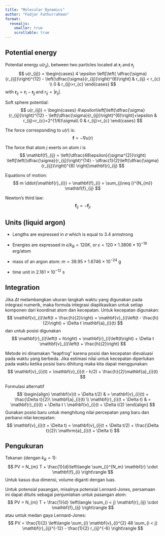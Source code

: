 ```yaml
---
title: "Molecular Dynamics"
author: "Fadjar Fathurrahman"
format:
  revealjs:
    smaller: true
    scrollable: true
---
```


## Potential energy

Potential energy $u(r_{ij})$, between two particles located at $\mathbf{r}_{i}$
and $\mathbf{r}_{j}$
$$
u(r_{ij}) = \begin{cases}
4 \epsilon \left[\left(
    \dfrac{\sigma}{r_{ij}}\right)^{12} -
    \left(\dfrac{\sigma}{r_{ij}}\right)^{6}\right] & r_{ij} < r_{c} \\
0 & r_{ij}>r_{c}
\end{cases}
$$
with $\mathbf{r}_{ij} = \mathbf{r}_{i} - \mathbf{r_{j}}$ and $r_{ij}=\left|\mathbf{r}_{ij}\right|$.

Soft sphere potential:
$$
u(r_{ij}) = \begin{cases}
4\epsilon\left[\left(\dfrac{\sigma}{r_{ij}}\right)^{12} - \left(\dfrac{\sigma}{r_{ij}}\right)^{6}\right]+\epsilon & r_{ij}<r_{c}=2^{1/6}\sigma\\
0 & r_{ij}>r_{c}
\end{cases}
$$

The force corresponding to $u(r)$ is:
$$
\mathbf{f} = -\nabla u(r)
$$

The force that atom $j$ exerts on atom $i$ is
$$
\mathbf{f}_{ij} = \left(\dfrac{48\epsilon}{\sigma^{2}}\right)
\left[\left(\dfrac{\sigma}{r_{ij}}\right)^{14} -
\dfrac{1}{2}\left(\dfrac{\sigma}{r_{ij}}\right)^{8}
\right]\mathbf{r}_{ij}
$$

Equations of motion:
$$
m \ddot{\mathbf{r}_{i}} = \mathbf{f}_{i} = \sum_{j\neq i}^{N_{m}} \mathbf{f}_{ij}
$$

Newton's third law:
$$
\mathbf{f}_{ij} = -\mathbf{f}_{ji}
$$

## Units (liquid argon)

- Lengths are expressed in $\sigma$ which is equal to 3.4 armstrong

- Energies are expressed in $\epsilon/k_B = 120 K$, or
  $\epsilon = 120 \times 1.3806 \times 10^{-16}$ erg/atom

- mass of an argon atom: $m = 39.95 \times 1.6746 \times 10^{-24}$ g

- time unit in $2.161 \times 10^{-12}$ s

## Integration

Jika $\Delta t$ melambangkan ukuran langkah waktu yang digunakan pada integrasi
numerik, maka formula integrasi diaplikasikan untuk setiap komponen dari koordinat
atom dan kecepatan.
Untuk kecepatan digunakan:
$$
\mathbf{v}_{i}\left(t + \frac{h}{2}\right) =
\mathbf{v}_{i}\left(t - \frac{h}{2}\right) + \Delta t \mathbf{a}_{i}(t)
$$
dan untuk posisi digunakan
$$
\mathbf{r}_{i}\left(t + h\right) =
\mathbf{r}_{i}\left(t\right) + \Delta t \mathbf{v}_{i}\left(t + \frac{h}{2}\right)
$$

Metode ini dinamakan "leapfrog"
karena posisi dan kecepatan dievaluasi pada waktu yang berbeda. Jika
estimasi nilai untuk kecepatan diperlukan pada waktu ketika posisi baru dihitung
maka kita dapat menggunakan:
$$
\mathbf{v}_{i}(t) = \mathbf{v}_{i}(t - h/2) +
\frac{h}{2}\mathbf{a}_{i}(t)
$$


Formulasi alternatif
$$
\begin{align}
\mathbf{v}(t + \Delta t/2) & = \mathbf{v}_{i}(t) + \frac{\Delta t}{2}\ \mathbf{a}_{i}(t) \\
\mathbf{r}_{i}(t + \Delta t) & = \mathbf{r}_{i}(t) + \Delta t \ \mathbf{v}_{i}(t + \Delta t/2)
\end{align}
$$
Gunakan posisi baru untuk menghitung nilai percepatan yang baru dan perbarui nilai
kecepatan:
$$
\mathbf{v}_{i}(t + \Delta t) = \mathbf{v}_{i}(t + \Delta t/2) +
\frac{\Delta t}{2}\ \mathrm{a}_{i}(t + \Delta t)
$$


## Pengukuran

Tekanan (dengan $k_B = 1$):
$$
PV = N_{m} T + \frac{1}{d}\left\langle \sum_{i}^{N_m} \mathbf{r} \cdot \mathbf{f}_{i} \right\rangle
$$
Untuk kasus dua dimensi, volume diganti dengan luas.

Untuk potensial pasangan, misalnya potensial Lennard-Jones, persamaan
ini dapat ditulis sebagai penjumlahan untuk pasangan atom:
$$
PV = N_{m} T + \frac{1}{d} \left\langle \sum_{i < j} \mathbf{r}_{ij} \cdot
\mathbf{f}_{ij} \right\rangle
$$
atau untuk medan gaya Lennard-Jones:
$$
PV = \frac{1}{2} \left\langle
\sum_{i} \mathbf{v}_{i}^{2}
48 \sum_{i < j} \mathbf{r}_{ij}^{-12} - \frac{1}{2} r_{ij}^{-6}
\right\rangle
$$


